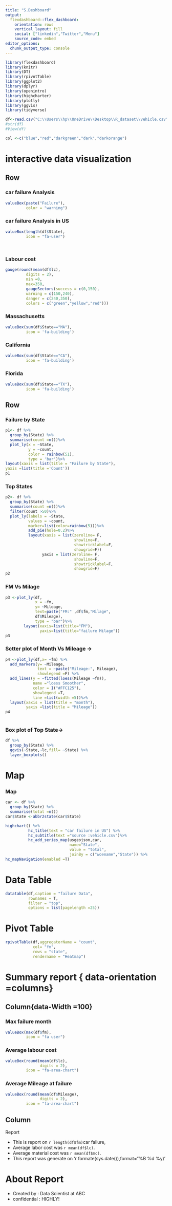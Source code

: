 ---
title: "S.Deshboard"
output: 
  flexdashboard::flex_dashboard:
    orientation: rows
    vertical_layout: fill
    social: ["linkedin","Twitter","Menu"]
    source_code: embed
editor_options: 
  chunk_output_type: console
---

```{r setup, include=FALSE}
library(flexdashboard)
library(knitr)
library(DT)
library(rpivotTable)
library(ggplot2)
library(dplyr)
library(openintro)
library(highcharter)
library(plotly)
library(ggvis)
library(tidyverse)
```
```{r}
df<-read.csv("C:\\Users\\hp\\OneDrive\\Desktop\\R_dataset\\vehicle.csv")
#str(df)
#View(df)
```

```{r}
col <-c("blue","red","darkgreen","dark","darkorange")

```
interactive data visualization
================================

Row
--------------------------------

### car failure Analysis 
```{r}
valueBox(paste("Failure"),
         color = "warning")
```

### car failure Analysis in US

```{r}
valueBox(length(df$State),
         icon = "fa-user")
                
         
```

### **Labour cost **

```{r}
gauge(round(mean(df$lc),
         digits = 2),
         min =0,
         max=350,
         gaugeSectors(success = c(0,150),
         warning = c(150,240),
         danger = c(240,350),
         colors = c("green","yellow","red")))
```

### Massachusetts

```{r}
valueBox(sum(df$State=="MA"),
         icon = 'fa-building')
```

### California

```{r}
valueBox(sum(df$State=="CA"),
         icon = 'fa-building')
```

###  Florida

```{r}
valueBox(sum(df$State=="TX"),
         icon = 'fa-building')
```

Row
------------------

### Failure by State

```{r}
p1<- df %>%
  group_by(State) %>%
  summarise(count =n())%>%
  plot_ly(x = ~State,
          y = ~count,
          color = rainbow(51),
          type = 'bar')%>%
layout(xaxis = list(title = "Failure by State"),
yaxis =list(title ='Count'))
p1
```

### Top States

```{r}
p2<- df %>%
  group_by(State) %>%
  summarise(count =n())%>%
  filter(count >50)%>%
  plot_ly(labels = ~State,
          values = ~count,
          marker=list(color=rainbow(5)))%>%
          add_pie(hole=0.2)%>%
          layout(xaxis = list(zeroline= F,
                              showline=F,
                              showtricklabel=F,
                              showgrid=F))
                yaxis = list(zeroline= F,
                              showline=F,
                              showtricklabel=F,
                              showgrid=F)
p2
```

### FM Vs Milage

```{r}
p3 <-plot_ly(df,
             x = ~fm,
             y= ~Mileage,
             text=paste("FM:" ,df$fm,"Milage",
             df$Mileage),
             type = "bar")%>%
        layout(xaxis=list(title="FM"),
               yaxis=list(title="failure Milage"))
p3
```

### Sctter plot of Month Vs Mileage ->

```{r}
p4 <-plot_ly(df,x= ~fm) %>%
  add_markers(y= ~Mileage,
              text = ~paste("Mileage:", Mileage),
              showlegend =F) %>%
  add_lines(y = ~fitted(loess(Mileage ~fm)),
            name ="loess Smoother",
            color = I("#FFC125"),
            showlegend =T,
            line =list(width =5))%>%
  layout(xaxis = list(title = "month"),
         yaxis =list(title = "Mileage"))
p4
  
```

### Box plot of Top State->

```{r}
df %>%
  group_by(State) %>%
  ggvis(~State,~lc,fill= ~State) %>%
  layer_boxplots()
```

Map
====================

### Map

```{r}
car <- df %>%
  group_by(State) %>%
  summarise(total =n())
car$State <-abbr2state(car$State)

highchart() %>%
          hc_title(text = "car failure in US") %>%
          hc_subtitle(text ="source :vehicle.csv")%>%
          hc_add_series_map(usgeojson,car,
                            name="State",
                            value = "total",
                            joinBy = c("woename","State")) %>%
hc_mapNavigation(enabled =T)
```


Data Table
=============================


```{r}
datatable(df,caption = "failure Data",
          rownames = T,
          filter = "top",
          options = list(pagelength =25))
```

Pivot Table
============================

```{r}
rpivotTable(df,aggregatorName = "count",
            col= "fm",
            rows = "state",
            rendername = "Heatmap")
```

Summary report { data-orientation =columns}
==========================================

Column{data-Width =100}
------------------------------------------

### Max failure month

```{r}
valueBox(max(df$fm),
         icon = "fa user")
```

### Average labour cost
```{r}
valueBox(round(mean(df$lc),
               digits = 2),
         icon = "fa-area-chart")
```

### Average Mileage at failure

```{r}
valueBox(round(mean(df$Mileage),
               digits = 2),
         icon = "fa-area-chart")
```

Column
----------------

Report

* This is report on `r length(df$fm)`car failure,
* Average labor cost was `r mean(df$lc)`.
* Average material cost was `r mean(df$mc)`.
* This report was generate on 'r formate(sys.date()),format="%B %d %y)'

About Report
======================


* Created by : Data Scientist at ABC
* confidential : HIGHLY!